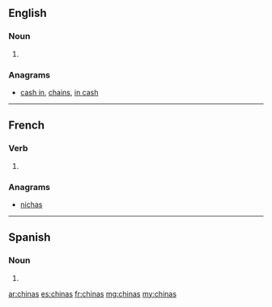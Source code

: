{{also|Chinas}}
==English==

===Noun===
{{head|en|plural}}

# {{plural of|china|lang=en|nocat=1}}

===Anagrams===
* [[cash in#English|cash in]], [[chains#English|chains]], [[in cash#English|in cash]]

----

==French==

===Verb===
{{fr-verb-form}}

# {{conjugation of|chiner||2|s|[[past historic]]|lang=fr}}

===Anagrams===
* [[nichas#French|nichas]]

----

==Spanish==

===Noun===
{{head|es|noun form|g=f-p}}

# {{plural of|nocat=1|china|lang=es}}

[[ar:chinas]]
[[es:chinas]]
[[fr:chinas]]
[[mg:chinas]]
[[my:chinas]]